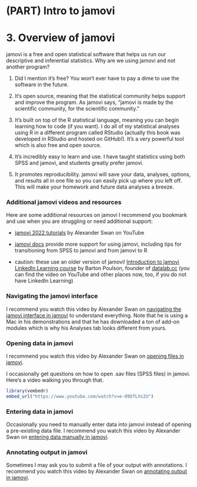 # (PART) Intro to jamovi {.unnumbered}

# 3. Overview of jamovi

jamovi is a free and open statistical software that helps us run our descriptive and inferential statistics. Why are we using jamovi and not another program?

1.  Did I mention it's free? You won't ever have to pay a dime to use the software in the future.

2.  It's open source, meaning that the statistical community helps support and improve the program. As jamovi says, "jamovi is made by the scientific community, for the scientific community."

3.  It's built on top of the R statistical language, meaning you can begin learning how to code (if you want). I do all of my statistical analyses using R in a different program called RStudio (actually this book was developed in RStudio and hosted on GitHub!). It's a very powerful tool which is also free and open source.

4.  It's incredibly easy to learn and use. I have taught statistics using both SPSS and jamovi, and students greatly prefer jamovi.

5.  It promotes reproducibility. jamovi will save your data, analyses, options, and results all in one file so you can easily pick up where you left off. This will make your homework and future data analyses a breeze.

### Additional jamovi videos and resources {.unlisted .unnumbered}

Here are some additional resources on jamovi I recommend you bookmark and use when you are struggling or need additional support:

-   [jamovi 2022 tutorials](https://www.youtube.com/playlist?list=PLvYqRUmlLZUMJ0EUxuTAA1f407wmBQ1QX) by Alexander Swan on YouTube

-   [jamovi docs](https://docs.jamovi.org/) provide more support for using jamovi, including tips for transitioning from SPSS to jamovi and from jamovi to R

-   caution: these use an older version of jamovi! [Introduction to jamovi LinkedIn Learning course](https://www.linkedin.com/learning/introduction-to-jamovi/) by Barton Poulson, founder of [datalab.cc](https://datalab.cc/jamovi/) (you can find the video on YouTube and other places now, too, if you do not have LinkedIn Learning)

### Navigating the jamovi interface {.unlisted .unnumbered}

I recommend you watch this video by Alexander Swan on [navigating the jamovi interface in jamovi](https://youtu.be/t0tQcs-E5Z4) to understand everything. Note that he is using a Mac in his demonstrations and that he has downloaded a ton of add-on modules which is why his Analyses tab looks different from yours.

### Opening data in jamovi {.unlisted .unnumbered}

I recommend you watch this video by Alexander Swan on [opening files in jamovi](https://youtu.be/nB85VyskK08).

I occasionally get questions on how to open .sav files (SPSS files) in jamovi. Here's a video walking you through that.

```r
library(vembedr)
embed_url("https://www.youtube.com/watch?v=e-09OfLVs2U")
```

### Entering data in jamovi {.unlisted .unnumbered}

Occasionally you need to manually enter data into jamovi instead of opening a pre-existing data file. I recommend you watch this video by Alexander Swan on [entering data manually in jamovi](https://youtu.be/g3a2hGwNZ7o).

### Annotating output in jamovi {.unlisted .unnumbered}

Sometimes I may ask you to submit a file of your output with annotations. I recommend you watch this video by Alexander Swan on [annotating output in jamovi](https://youtu.be/I6SZtH__ICA).
